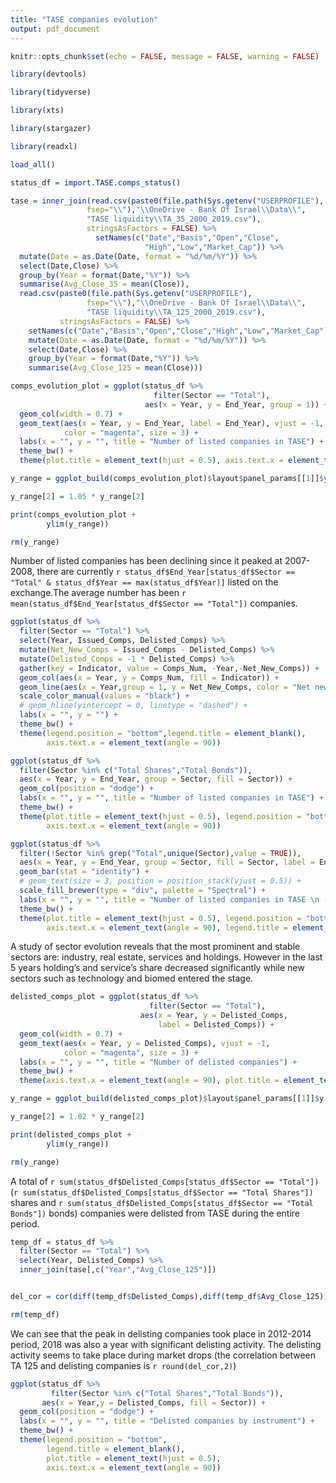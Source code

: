 ```yaml
---
title: "TASE companies evolution"
output: pdf_document
---
```


```r

knitr::opts_chunk$set(echo = FALSE, message = FALSE, warning = FALSE)

```


```r

library(devtools)

library(tidyverse)

library(xts)

library(stargazer)

library(readxl)

load_all()

```


```r

status_df = import.TASE.comps_status()

tase = inner_join(read.csv(paste0(file.path(Sys.getenv("USERPROFILE"),
                 fsep="\\"),"\\OneDrive - Bank Of Israel\\Data\\",
                 "TASE liquidity\\TA_35_2000_2019.csv"),
                 stringsAsFactors = FALSE) %>%  
                   setNames(c("Date","Basis","Open","Close",
                              "High","Low","Market_Cap")) %>% 
  mutate(Date = as.Date(Date, format = "%d/%m/%Y")) %>% 
  select(Date,Close) %>% 
  group_by(Year = format(Date,"%Y")) %>% 
  summarise(Avg_Close_35 = mean(Close)),
  read.csv(paste0(file.path(Sys.getenv("USERPROFILE"),
                 fsep="\\"),"\\OneDrive - Bank Of Israel\\Data\\",
                 "TASE liquidity\\TA_125_2000_2019.csv"),
           stringsAsFactors = FALSE) %>% 
    setNames(c("Date","Basis","Open","Close","High","Low","Market_Cap")) %>% 
    mutate(Date = as.Date(Date, format = "%d/%m/%Y")) %>% 
    select(Date,Close) %>% 
    group_by(Year = format(Date,"%Y")) %>% 
    summarise(Avg_Close_125 = mean(Close)))

```


```r

comps_evolution_plot = ggplot(status_df %>% 
                                filter(Sector == "Total"),
                              aes(x = Year, y = End_Year, group = 1)) + 
  geom_col(width = 0.7) + 
  geom_text(aes(x = Year, y = End_Year, label = End_Year), vjust = -1,
            color = "magenta", size = 3) + 
  labs(x = "", y = "", title = "Number of listed companies in TASE") + 
  theme_bw() + 
  theme(plot.title = element_text(hjust = 0.5), axis.text.x = element_text(angle = 90))

y_range = ggplot_build(comps_evolution_plot)$layout$panel_params[[1]]$y.range

y_range[2] = 1.05 * y_range[2]

print(comps_evolution_plot + 
        ylim(y_range))

rm(y_range)

```

Number of listed companies has been declining since it peaked at 2007-2008, there are currently 
`r status_df$End_Year[status_df$Sector == "Total" & status_df$Year == max(status_df$Year)]` listed
on the exchange.The average number has been `r mean(status_df$End_Year[status_df$Sector == "Total"])`
companies.

```r

ggplot(status_df %>% 
  filter(Sector == "Total") %>% 
  select(Year, Issued_Comps, Delisted_Comps) %>% 
  mutate(Net_New_Comps = Issued_Comps - Delisted_Comps) %>% 
  mutate(Delisted_Comps = -1 * Delisted_Comps) %>% 
  gather(key = Indicator, value = Comps_Num, -Year,-Net_New_Comps)) + 
  geom_col(aes(x = Year, y = Comps_Num, fill = Indicator)) +
  geom_line(aes(x = Year,group = 1, y = Net_New_Comps, color = "Net new comps")) + 
  scale_color_manual(values = "black") + 
  # geom_hline(yintercept = 0, linetype = "dashed") + 
  labs(x = "", y = "") + 
  theme_bw() + 
  theme(legend.position = "bottom",legend.title = element_blank(),
        axis.text.x = element_text(angle = 90))

```


```r

ggplot(status_df %>% 
  filter(Sector %in% c("Total Shares","Total Bonds")),
  aes(x = Year, y = End_Year, group = Sector, fill = Sector)) + 
  geom_col(position = "dodge") + 
  labs(x = "", y = "", title = "Number of listed companies in TASE") + 
  theme_bw() + 
  theme(plot.title = element_text(hjust = 0.5), legend.position = "bottom",
        axis.text.x = element_text(angle = 90))

```


```r

ggplot(status_df %>% 
  filter(!Sector %in% grep("Total",unique(Sector),value = TRUE)),
  aes(x = Year, y = End_Year, group = Sector, fill = Sector, label = End_Year)) + 
  geom_bar(stat = "identity") + 
  # geom_text(size = 3, position = position_stack(vjust = 0.5)) + 
  scale_fill_brewer(type = "div", palette = "Spectral") + 
  labs(x = "", y = "", title = "Number of listed companies in TASE \n (by sector)") + 
  theme_bw() + 
  theme(plot.title = element_text(hjust = 0.5), legend.position = "bottom",
        axis.text.x = element_text(angle = 90), legend.title = element_blank())

```

A study of sector evolution reveals that the most prominent and stable sectors are: industry,
real estate, services and holdings. However in the last 5 years holding's and service's share
decreased significantly while new sectors such as technology and biomed entered the stage.


\subsection{Delisting companies}

```r

delisted_comps_plot = ggplot(status_df %>% 
                               filter(Sector == "Total"),
                             aes(x = Year, y = Delisted_Comps,
                                 label = Delisted_Comps)) + 
  geom_col(width = 0.7) + 
  geom_text(aes(x = Year, y = Delisted_Comps), vjust = -1,
            color = "magenta", size = 3) + 
  labs(x = "", y = "", title = "Number of delisted companies") + 
  theme_bw() + 
  theme(axis.text.x = element_text(angle = 90), plot.title = element_text(hjust = 0.5))

y_range = ggplot_build(delisted_comps_plot)$layout$panel_params[[1]]$y.range

y_range[2] = 1.02 * y_range[2]

print(delisted_comps_plot + 
        ylim(y_range))

rm(y_range)

```

A total of `r sum(status_df$Delisted_Comps[status_df$Sector == "Total"])` (`r sum(status_df$Delisted_Comps[status_df$Sector == "Total Shares"])` shares and `r sum(status_df$Delisted_Comps[status_df$Sector == "Total Bonds"])` bonds) companies were delisted from TASE during the entire period.

```r

temp_df = status_df %>% 
  filter(Sector == "Total") %>% 
  select(Year, Delisted_Comps) %>% 
  inner_join(tase[,c("Year","Avg_Close_125")])


del_cor = cor(diff(temp_df$Delisted_Comps),diff(temp_df$Avg_Close_125))

rm(temp_df)

```

We can see that the peak in delisting companies took place in 2012-2014 period, 2018 was also a year with significant delisting activity. The delisting activity seems to take place during market drops (the correlation between TA 125 and delisting companies is `r round(del_cor,2)`)


```r

ggplot(status_df %>% 
         filter(Sector %in% c("Total Shares","Total Bonds")),
       aes(x = Year,y = Delisted_Comps, fill = Sector)) + 
  geom_col(position = "dodge") + 
  labs(x = "", y = "", title = "Delisted companies by instrument") + 
  theme_bw() + 
  theme(legend.position = "bottom",
        legend.title = element_blank(),
        plot.title = element_text(hjust = 0.5),
        axis.text.x = element_text(angle = 90))

```


